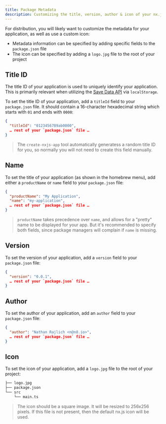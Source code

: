 ```yaml
---
title: Package Metadata
description: Customizing the title, version, author & icon of your nx.js application
---
```


For distribution, you will likely want to customize the metadata for your application, as well as use a custom icon:
* Metadata information can be specified by adding specific fields to the `package.json` file
* The icon can be specified by adding a `logo.jpg` file to the root of your project

## Title ID

The title ID of your application is used to uniquely identify your application. This is
primarily relevant when utilizing the [Save Data API](/docs/switch/save-data) via `localStorage`.

To set the title ID of your application, add a `titleId` field to your `package.json` file.
It should contain a 16-character hexadecimal string which starts with `01` and ends with `0000`:

```json
{
  "titleId": "0123456789ab0000",
  … rest of your `package.json` file …
}
```

> The `create-nxjs-app` tool automatically generatess a random title ID for you,
> so normally you will not need to create this field manually.

## Name

To set the title of your application (as shown in the homebrew menu), add either a
`productName` or `name` field to your `package.json` file:

```json
{
  "productName": "My Application",
  "name": "my-application",
  … rest of your `package.json` file …
}
```

> `productName` takes precedence over `name`, and allows for a "pretty" name to be
> displayed for your app. But it's recommended to specify both fields, since
> package managers will complain if `name` is missing.

## Version

To set the version of your application, add a `version` field to your `package.json` file:

```json
{
  "version": "0.0.1",
  … rest of your `package.json` file …
}
```

## Author

To set the author of your application, add an `author` field to your `package.json` file:

```json
{
  "author": "Nathan Rajlich <n@n8.io>",
  … rest of your `package.json` file …
}
```

## Icon

To set the icon of your application, add a `logo.jpg` file to the root of your project:

```bash
├── logo.jpg
├── package.json
└── src
    └── main.ts
```

> The icon should be a square image. It will be resized to 256x256 pixels. If this file is
> not present, then the default nx.js icon will be used.
